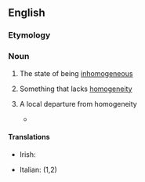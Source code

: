==English==

===Etymology===
{{prefix|en|in|homogeneity}}

===Noun===
{{en-noun|~}}

# {{lb|en|uncountable}} The state of being [[inhomogeneous]]
# {{lb|en|countable}} Something that lacks [[homogeneity]]
# {{lb|en|countable}} A local departure from homogeneity
#* {{quote-book|en|year=2013| chapter=Homogeneous Width of Confined Excitons in Quantum Dots -- Experimental| author=Yasuaki Masumoto| title=Semiconductor Quantum Dots|editor=Y. Masumoto, ‎T. Takagahara | page=325| passage=Other '''inhomogeneities''' in the ensemble of quantum dots are considered to make the optical spectrum of the levels broad.}}

====Translations====
{{trans-top}}
* Irish: {{t|ga|neamh-aonchineálacht|f}}
{{trans-mid}}
* Italian: {{t|it|disomogeneità|f}} (1,2)
{{trans-bottom}}